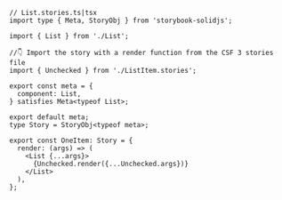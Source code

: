 ```tsx
// List.stories.ts|tsx
import type { Meta, StoryObj } from 'storybook-solidjs';

import { List } from './List';

//👇 Import the story with a render function from the CSF 3 stories file
import { Unchecked } from './ListItem.stories';

export const meta = {
  component: List,
} satisfies Meta<typeof List>;

export default meta;
type Story = StoryObj<typeof meta>;

export const OneItem: Story = {
  render: (args) => (
    <List {...args}>
      {Unchecked.render({...Unchecked.args})}
    </List>
  ),
};
```
